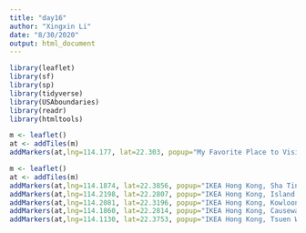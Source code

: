 ```yaml
---
title: "day16"
author: "Xingxin Li"
date: "8/30/2020"
output: html_document
---
```


```r
library(leaflet)
library(sf)
library(sp)
library(tidyverse)
library(USAboundaries)
library(readr)
library(htmltools)
```



```r
m <- leaflet()
at <- addTiles(m)
addMarkers(at,lng=114.177, lat=22.303, popup="My Favorite Place to Visit")
```


```r
m <- leaflet()
at <- addTiles(m)
addMarkers(at,lng=114.1874, lat=22.3856, popup="IKEA Hong Kong, Sha Tin") %>%
addMarkers(at,lng=114.2198, lat=22.2807, popup="IKEA Hong Kong, Island East") %>%
addMarkers(at,lng=114.2081, lat=22.3196, popup="IKEA Hong Kong, Kowloon Bay") %>% 
addMarkers(at,lng=114.1860, lat=22.2814, popup="IKEA Hong Kong, Causeway Bay") %>% 
addMarkers(at,lng=114.1130, lat=22.3753, popup="IKEA Hong Kong, Tsuen Wan")
```
